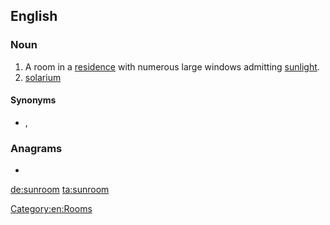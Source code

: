 ==English==

===Noun===
{{en-noun}}

# A room in a [[residence]] with numerous large windows admitting [[sunlight]].
# [[solarium]]

====Synonyms====
* {{l|en|Florida room}}, {{l|en|solarium}}

===Anagrams===
* {{l|en|unmoors}}

[[Category:en:Rooms]]

[[de:sunroom]]
[[ta:sunroom]]
